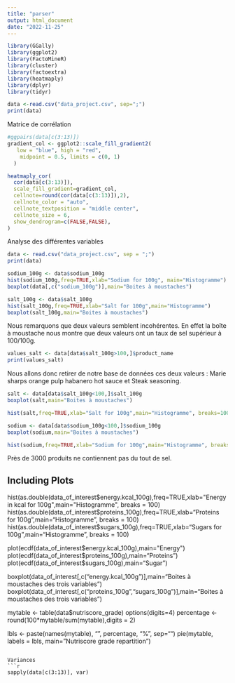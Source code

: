 ```yaml
---
title: "parser"
output: html_document
date: "2022-11-25"
---
```


```r
library(GGally)
library(ggplot2)
library(FactoMineR)
library(cluster)
library(factoextra)
library(heatmaply)
library(dplyr)
library(tidyr)

data <-read.csv("data_project.csv", sep=";")
print(data)
```

Matrice de corrélation
```r

#ggpairs(data[c(3:13)])
gradient_col <- ggplot2::scale_fill_gradient2(
   low = "blue", high = "red", 
    midpoint = 0.5, limits = c(0, 1)
  )

heatmaply_cor(
  cor(data[c(3:13)]),
  scale_fill_gradient=gradient_col,
  cellnote=round(cor(data[c(3:13)]),2),
  cellnote_color = "auto",
  cellnote_textposition = "middle center",
  cellnote_size = 6,
  show_dendrogram=c(FALSE,FALSE),
)
```

Analyse des différentes variables
```r
data <- read.csv("data_project.csv", sep = ";")
print(data)
```

```r
sodium_100g <- data$sodium_100g
hist(sodium_100g,freq=TRUE,xlab="Sodium for 100g", main="Histogramme")
boxplot(data[,c("sodium_100g")],main="Boites à moustaches")

```
```r
salt_100g <- data$salt_100g
hist(salt_100g,freq=TRUE,xlab="Salt for 100g",main="Histogramme")
boxplot(salt_100g,main="Boites à moustaches")
```

Nous remarquons que deux valeurs semblent incohérentes. En effet la boîte à moustache nous montre que deux valeurs ont un taux de sel supérieur à 100/100g. 


```r
values_salt <- data[data$salt_100g>100,]$product_name
print(values_salt)
```
Nous allons donc retirer de notre base de données ces deux valeurs : Marie sharps orange pulp habanero hot sauce et Steak seasoning. 

```r
salt <- data[data$salt_100g<100,]$salt_100g
boxplot(salt,main="Boites à moustaches")

hist(salt,freq=TRUE,xlab="Salt for 100g",main="Histogramme", breaks=100)

```
```r
sodium <- data[data$sodium_100g<100,]$sodium_100g
boxplot(sodium,main="Boites à moustaches")

hist(sodium,freq=TRUE,xlab="Sodium for 100g",main="Histogramme", breaks=100)
```

Près de 3000 produits ne contiennent pas du tout de sel. 

## Including Plots
hist(as.double(data_of_interest$energy.kcal_100g),freq=TRUE,xlab="Energy in kcal for 100g",main="Histogramme", breaks = 100)
hist(as.double(data_of_interest$proteins_100g),freq=TRUE,xlab="Proteins for 100g",main="Histogramme", breaks = 100)
hist(as.double(data_of_interest$sugars_100g),freq=TRUE,xlab="Sugars for 100g",main="Histogramme", breaks = 100)

plot(ecdf(data_of_interest$energy.kcal_100g),main="Energy")
plot(ecdf(data_of_interest$proteins_100g),main="Proteins")
plot(ecdf(data_of_interest$sugars_100g),main="Sugar")

boxplot(data_of_interest[,c("energy.kcal_100g")],main="Boites à moustaches des trois variables")
boxplot(data_of_interest[,c("proteins_100g","sugars_100g")],main="Boites à moustaches des trois variables")

mytable <- table(data$nutriscore_grade)
options(digits=4)
percentage <- round(100*mytable/sum(mytable),digits = 2)

lbls <- paste(names(mytable), "\n", percentage, "%", sep="")
pie(mytable, labels = lbls,
   main="Nutriscore grade repartition")
```

Variances 
```r
sapply(data[c(3:13)], var)
```


